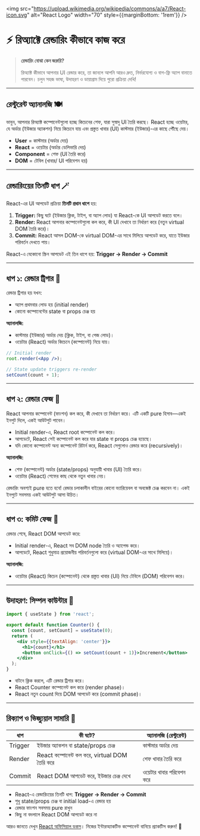 
<img src="https://upload.wikimedia.org/wikipedia/commons/a/a7/React-icon.svg" alt="React Logo" width="70" style={{marginBottom: '1rem'}} />

# ⚡ রিঅ্যাক্টে রেন্ডারিং কীভাবে কাজ করে

> **রেন্ডারিং বোঝা কেন জরুরি?**
>
> রিঅ্যাক্ট কীভাবে আপনার UI রেন্ডার করে, তা জানলে আপনি আরও দ্রুত, নির্ভরযোগ্য ও বাগ-ফ্রি অ্যাপ বানাতে পারবেন। চলুন সহজ ভাষা, উদাহরণ ও ডায়াগ্রাম দিয়ে পুরো প্রক্রিয়া দেখি!

---

## রেস্টুরেন্ট অ্যানালজি 🍽️

ভাবুন, আপনার রিঅ্যাক্ট কম্পোনেন্টগুলো হচ্ছে কিচেনের শেফ, যারা সুস্বাদু UI তৈরি করছে। React হচ্ছে ওয়েটার, যে অর্ডার (ইউজার অ্যাকশন) নিয়ে কিচেনে যায় এবং প্রস্তুত খাবার (UI) কাস্টমার (ইউজার)-এর কাছে পৌঁছে দেয়।

- **User** = কাস্টমার (অর্ডার দেয়)
- **React** = ওয়েটার (অর্ডার ডেলিভারি দেয়)
- **Component** = শেফ (UI তৈরি করে)
- **DOM** = টেবিল (খাবার/ UI পরিবেশন হয়)

---

## রেন্ডারিংয়ের তিনটি ধাপ 🪄

React-এর UI আপডেট প্রক্রিয়া **তিনটি প্রধান ধাপে** হয়:

1. **Trigger:** কিছু ঘটে (ইউজার ক্লিক, টাইপ, বা অ্যাপ লোড) যা React-কে UI আপডেট করতে বলে।
2. **Render:** React আপনার কম্পোনেন্টগুলো কল করে, কী UI দেখাবে তা নির্ধারণ করে (নতুন virtual DOM তৈরি করে)।
3. **Commit:** React আসল DOM-কে virtual DOM-এর সাথে মিলিয়ে আপডেট করে, যাতে ইউজার পরিবর্তন দেখতে পায়।

<Callout type="info">React-এ যেকোনো স্ক্রিন আপডেট এই তিন ধাপে হয়: <b>Trigger → Render → Commit</b></Callout>

---

## ধাপ ১: রেন্ডার ট্রিগার 🚦

রেন্ডার ট্রিগার হয় যখন:
- অ্যাপ প্রথমবার লোড হয় (initial render)
- কোনো কম্পোনেন্টের state বা props চেঞ্জ হয়

**অ্যানালজি:**
- কাস্টমার (ইউজার) অর্ডার দেয় (ক্লিক, টাইপ, বা পেজ লোড)।
- ওয়েটার (React) অর্ডার কিচেনে (কম্পোনেন্ট) নিয়ে যায়।

```jsx
// Initial render
root.render(<App />);

// State update triggers re-render
setCount(count + 1);
```

---

## ধাপ ২: রেন্ডার ফেজ 🎨

React আপনার কম্পোনেন্ট (ফাংশন) কল করে, কী দেখাবে তা নির্ধারণ করে। এটি একটি pure হিসাব—একই ইনপুট দিলে, একই আউটপুট পাবেন।

- Initial render-এ, React root কম্পোনেন্ট কল করে।
- আপডেটে, React সেই কম্পোনেন্ট কল করে যার state বা props চেঞ্জ হয়েছে।
- যদি কোনো কম্পোনেন্ট অন্য কম্পোনেন্ট রিটার্ন করে, React সেগুলোও রেন্ডার করে (recursively)।

**অ্যানালজি:**
- শেফ (কম্পোনেন্ট) অর্ডার (state/props) অনুযায়ী খাবার (UI) তৈরি করে।
- ওয়েটার (React) শেফের কাছ থেকে নতুন খাবার নেয়।

<Callout type="warning">রেন্ডারিং অবশ্যই pure হতে হবে! রেন্ডার চলাকালীন বাইরের কোনো ভ্যারিয়েবল বা অবজেক্ট চেঞ্জ করবেন না। একই ইনপুটে সবসময় একই আউটপুট আসা উচিত।</Callout>

---

## ধাপ ৩: কমিট ফেজ 📝

রেন্ডার শেষে, React DOM আপডেট করে:
- Initial render-এ, React সব DOM node তৈরি ও অ্যাপেন্ড করে।
- আপডেটে, React শুধুমাত্র প্রয়োজনীয় পরিবর্তনগুলো করে (virtual DOM-এর সাথে মিলিয়ে)।

**অ্যানালজি:**
- ওয়েটার (React) কিচেন (কম্পোনেন্ট) থেকে প্রস্তুত খাবার (UI) নিয়ে টেবিলে (DOM) পরিবেশন করে।

---

## উদাহরণ: সিম্পল কাউন্টার 🔢

```jsx
import { useState } from 'react';

export default function Counter() {
  const [count, setCount] = useState(0);
  return (
    <div style={{textAlign: 'center'}}>
      <h1>{count}</h1>
      <button onClick={() => setCount(count + 1)}>Increment</button>
    </div>
  );
}
```

- বাটনে ক্লিক করলে, এটি রেন্ডার ট্রিগার করে।
- React Counter কম্পোনেন্ট কল করে (render phase)।
- React নতুন count দিয়ে DOM আপডেট করে (commit phase)।

---

## রিক্যাপ ও ভিজ্যুয়াল সামারি 🚀

| ধাপ      | কী ঘটে?                                         | অ্যানালজি (রেস্টুরেন্ট)      |
|----------|--------------------------------------------------|-----------------------------|
| Trigger  | ইউজার অ্যাকশন বা state/props চেঞ্জ               | কাস্টমার অর্ডার দেয়         |
| Render   | React কম্পোনেন্ট কল করে, virtual DOM তৈরি করে   | শেফ খাবার তৈরি করে          |
| Commit   | React DOM আপডেট করে, ইউজার চেঞ্জ দেখে           | ওয়েটার খাবার পরিবেশন করে   |

- React-এ রেন্ডারিংয়ের তিনটি ধাপ: <b>Trigger → Render → Commit</b>
- শুধু state/props চেঞ্জ বা initial load-এ রেন্ডার হয়
- রেন্ডার ফাংশন সবসময় pure রাখুন
- কিছু না বদলালে React DOM আপডেট করে না

<Callout type="success">আরও জানতে দেখুন <a href="https://react.dev/learn/render-and-commit" target="_blank">React অফিসিয়াল ডকস</a>। নিজের ইন্টারঅ্যাকটিভ কম্পোনেন্ট বানিয়ে প্র্যাকটিস করুন! 🎉</Callout>
